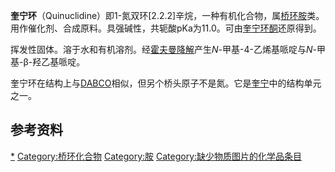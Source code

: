 {{chembox
| Reference=<ref>[https://www.sigmaaldrich.com/US/en/product/sial/22709 Quinuclidine] {{webarchive|url=https://web.archive.org/web/20071015200029/http://www.sigmaaldrich.com/catalog/search/ProductDetail?ProdNo=22709&Brand=FLUKA |date=2007-10-15 }} at Sigma-Aldrich</ref>
| ImageFileL1 = Quinuclidine.svg
| ImageSizeL1 = 150px
| ImageNameL1 = 键线式
| ImageFileR1 = Quinuclidine 3D.png
| ImageSizeR1 = 150px 
| ImageNameR1 = 球棍模型
| IUPACName = 1-Azabicyclo[2.2.2]octane
| OtherNames = 
| Section1 = {{Chembox Identifiers
| CASNo = 100-76-5
| CASNo_Ref = {{cascite|correct|CAS}}
|    PubChem  =  7527
|    SMILES  =  C1CN2CCC1CC2
|  ChemSpiderID_Ref  = {{chemspidercite|correct|chemspider}}|  ChemSpiderID  =  7246
|  InChI  =  1/C7H13N/c1-4-8-5-2-7(1)3-6-8/h7H,1-6H2
|  InChIKey  =  SBYHFKPVCBCYGV-UHFFFAOYAA
|  ChEMBL_Ref  = {{ebicite|correct|EBI}}|  ChEMBL  =  1209648
|  StdInChI_Ref  = {{stdinchicite|correct|chemspider}}|  StdInChI  =  1S/C7H13N/c1-4-8-5-2-7(1)3-6-8/h7H,1-6H2
|  StdInChIKey_Ref  = {{stdinchicite|correct|chemspider}}|  StdInChIKey  =  SBYHFKPVCBCYGV-UHFFFAOYSA-N
|  UNII_Ref  = {{fdacite|changed|FDA}}|  UNII  =  XFX99FC5VI
|  ChEBI_Ref  = {{ebicite|correct|EBI}}|  ChEBI  =  38420
}}
| Section2 = {{Chembox Properties
|   Formula = C<sub>7</sub>H<sub>13</sub>N<sub></sub>
|   MolarMass = 111.18 
|   Appearance = 
|   Density = 
|   MeltingPt = 157–160 °C
|   BoilingPt = 
|   Solubility = 
|   pKa = 11.0 (共轭酸)
  }}
| Section3 = {{Chembox Hazards
|   MainHazards = 
|   FlashPt = 
|   Autoignition = 
  }}
}}

'''奎宁环'''（Quinuclidine）即1-氮双环[2.2.2]辛烷，一种有机化合物，属[[桥环|桥环]][[胺|胺]]类。用作催化剂、合成原料。具强碱性，共轭酸pKa为11.0。可由[[奎宁环酮|奎宁环酮]]还原得到。

挥发性固体。溶于水和有机溶剂。经[[霍夫曼降解|霍夫曼降解]]产生''N''-甲基-4-乙烯基哌啶与''N''-甲基-β-羟乙基哌啶。

奎宁环在结构上与[[DABCO|DABCO]]相似，但另个桥头原子不是氮。它是[[奎宁|奎宁]]中的结构单元之一。

==参考资料==
{{reflist}}

{{Organic-compound-stub}}

[[Category:奎宁环|*]]
[[Category:桥环化合物|Category:桥环化合物]]
[[Category:胺|Category:胺]]
[[Category:缺少物质图片的化学品条目|Category:缺少物质图片的化学品条目]]